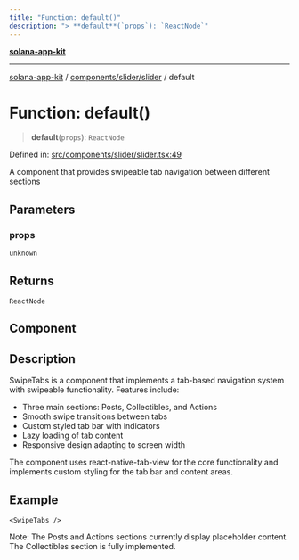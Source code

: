 ```yaml
---
title: "Function: default()"
description: "> **default**(`props`): `ReactNode`"
---
```


[**solana-app-kit**](../../../../README.mdx)

***

[solana-app-kit](../../../../README.mdx) / [components/slider/slider](../README.mdx) / default

# Function: default()

> **default**(`props`): `ReactNode`

Defined in: [src/components/slider/slider.tsx:49](https://github.com/SendArcade/solana-social-starter/blob/b27156124ee1831d644b1af765e8d55a2885cd4f/src/components/slider/slider.tsx#L49)

A component that provides swipeable tab navigation between different sections

## Parameters

### props

`unknown`

## Returns

`ReactNode`

## Component

## Description

SwipeTabs is a component that implements a tab-based navigation system with
swipeable functionality. Features include:
- Three main sections: Posts, Collectibles, and Actions
- Smooth swipe transitions between tabs
- Custom styled tab bar with indicators
- Lazy loading of tab content
- Responsive design adapting to screen width

The component uses react-native-tab-view for the core functionality and
implements custom styling for the tab bar and content areas.

## Example

```tsx
<SwipeTabs />
```

Note: The Posts and Actions sections currently display placeholder content.
The Collectibles section is fully implemented.
